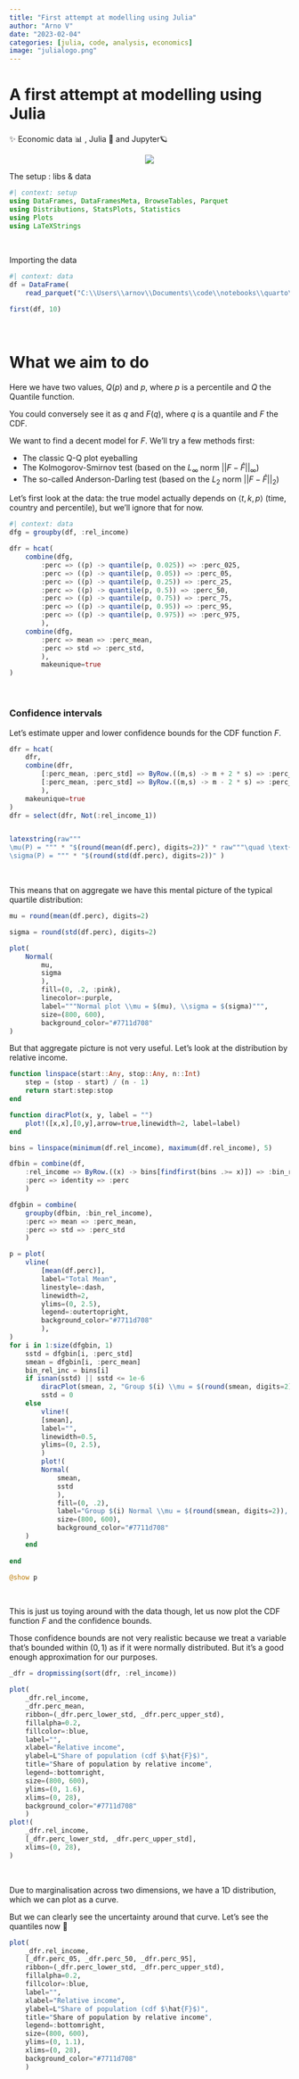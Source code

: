 ```yaml
---
title: "First attempt at modelling using Julia"
author: "Arno V"
date: "2023-02-04"
categories: [julia, code, analysis, economics]
image: "julialogo.png"
---
```


# A first attempt at modelling using Julia

✨ Economic data 📊 , Julia 🤗 and Jupyter🪐

<p align="center">
  <img src="https://julialang.org/assets/infra/logo.svg" />
</p>

The setup : libs & data

```julia
#| context: setup
using DataFrames, DataFramesMeta, BrowseTables, Parquet
using Distributions, StatsPlots, Statistics
using Plots
using LaTeXStrings
```
<br>

Importing the data

```julia
#| context: data
df = DataFrame(
    read_parquet("C:\\Users\\arnov\\Documents\\code\\notebooks\\quarto\\econ\\data\\data-clean-full-latest.parquet"))

first(df, 10)
```
<br>


# What we aim to do

Here we have two values, $Q(p)$ and $p$, where $p$ is a percentile and $Q$ the Quantile function.  

You could conversely see it as $q$ and $F(q)$, where $q$ is a quantile and $F$ the CDF.

We want to find a decent model for $F$. We'll try a few methods first:

* The classic Q-Q plot eyeballing
* The Kolmogorov-Smirnov test (based on the $L_\infty$ norm $||F-\hat{F}||_\infty$)
* The so-called Anderson-Darling test (based on the $L_2$ norm $||F-\hat{F}||_2$)

Let's first look at the data: the true model actually depends on $\langle t, k, p \rangle$ (time, country and percentile), but we'll ignore that for now.

```julia
#| context: data
dfg = groupby(df, :rel_income)

dfr = hcat(
    combine(dfg,
        :perc => ((p) -> quantile(p, 0.025)) => :perc_025,
        :perc => ((p) -> quantile(p, 0.05)) => :perc_05,
        :perc => ((p) -> quantile(p, 0.25)) => :perc_25,
        :perc => ((p) -> quantile(p, 0.5)) => :perc_50,
        :perc => ((p) -> quantile(p, 0.75)) => :perc_75,
        :perc => ((p) -> quantile(p, 0.95)) => :perc_95,
        :perc => ((p) -> quantile(p, 0.975)) => :perc_975,
        ),
    combine(dfg,
        :perc => mean => :perc_mean,
        :perc => std => :perc_std,
        ),
        makeunique=true
)
```
<br>


### Confidence intervals

Let's estimate upper and lower confidence bounds for the CDF function $F$.

```julia
dfr = hcat(
    dfr,
    combine(dfr,
        [:perc_mean, :perc_std] => ByRow.((m,s) -> m + 2 * s) => :perc_upper_std,
        [:perc_mean, :perc_std] => ByRow.((m,s) -> m - 2 * s) => :perc_lower_std
        ),
    makeunique=true
)
dfr = select(dfr, Not(:rel_income_1))


latexstring(raw"""
\mu(P) = """ * "$(round(mean(df.perc), digits=2))" * raw"""\quad \text{and} \quad
\sigma(P) = """ * "$(round(std(df.perc), digits=2))" )
```
<br>

This means that on aggregate we have this mental picture of the typical quartile distribution:

```julia

mu = round(mean(df.perc), digits=2)

sigma = round(std(df.perc), digits=2)

plot(
    Normal(
        mu,
        sigma
        ),
        fill=(0, .2, :pink),
        linecolor=:purple,
        label="""Normal plot \\mu = $(mu), \\sigma = $(sigma)""",
        size=(800, 600),
        background_color="#7711d708"
)
```

But that aggregate picture is not very useful. Let's look at the distribution by relative income.

```julia
function linspace(start::Any, stop::Any, n::Int)
    step = (stop - start) / (n - 1)
    return start:step:stop
end

function diracPlot(x, y, label = "")
    plot!([x,x],[0,y],arrow=true,linewidth=2, label=label)
end

bins = linspace(minimum(df.rel_income), maximum(df.rel_income), 5)

dfbin = combine(df,
    :rel_income => ByRow.((x) -> bins[findfirst(bins .>= x)]) => :bin_rel_income,
    :perc => identity => :perc
    )

dfgbin = combine(
    groupby(dfbin, :bin_rel_income),
    :perc => mean => :perc_mean,
    :perc => std => :perc_std
    )

p = plot(
    vline(
        [mean(df.perc)],
        label="Total Mean",
        linestyle=:dash,
        linewidth=2,
        ylims=(0, 2.5),
        legend=:outertopright,
        background_color="#7711d708"
        ),
)
for i in 1:size(dfgbin, 1)
    sstd = dfgbin[i, :perc_std]
    smean = dfgbin[i, :perc_mean]
    bin_rel_inc = bins[i]
    if isnan(sstd) || sstd <= 1e-6
        diracPlot(smean, 2, "Group $(i) \\mu = $(round(smean, digits=2)) , \\sigma = 0")
        sstd = 0
    else
        vline!(
        [smean],
        label="",
        linewidth=0.5,
        ylims=(0, 2.5),
        )
        plot!(
        Normal(
            smean,
            sstd
            ),
            fill=(0, .2),
            label="Group $(i) Normal \\mu = $(round(smean, digits=2)), \\sigma = $(round(sstd, digits=2))",
            size=(800, 600),
            background_color="#7711d708"
    )
    end
    
end

@show p
```

<br>

This is just us toying around with the data though, let us now plot the CDF function $F$ and the confidence bounds.  

Those confidence bounds are not very realistic because we treat a variable that's bounded within $(0,1)$ as if it were normally distributed. But it's a good enough approximation for our purposes.

```julia
_dfr = dropmissing(sort(dfr, :rel_income))

plot(
    _dfr.rel_income,
    _dfr.perc_mean,
    ribbon=(_dfr.perc_lower_std, _dfr.perc_upper_std),
    fillalpha=0.2,
    fillcolor=:blue,
    label="",
    xlabel="Relative income",
    ylabel=L"Share of population (cdf $\hat{F}$)",
    title="Share of population by relative income",
    legend=:bottomright,
    size=(800, 600),
    ylims=(0, 1.6),
    xlims=(0, 28),
    background_color="#7711d708"
    )
plot!(
    _dfr.rel_income,
    [_dfr.perc_lower_std, _dfr.perc_upper_std],
    xlims=(0, 28),
)
```
<br>


Due to marginalisation across two dimensions, we have a 1D distribution, which we can plot as a curve.

But we can clearly see the uncertainty around that curve. Let's see the quantiles now 🧐

```julia
plot(
    _dfr.rel_income,
    [_dfr.perc_05, _dfr.perc_50, _dfr.perc_95],
    ribbon=(_dfr.perc_lower_std, _dfr.perc_upper_std),
    fillalpha=0.2,
    fillcolor=:blue,
    label="",
    xlabel="Relative income",
    ylabel=L"Share of population (cdf $\hat{F}$)",
    title="Share of population by relative income",
    legend=:bottomright,
    size=(800, 600),
    ylims=(0, 1.1),
    xlims=(0, 28),
    background_color="#7711d708"
    )
```
